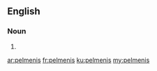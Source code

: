 ==English==

===Noun===
{{head|en}}

# {{plural of|pelmeni}}

[[ar:pelmenis]]
[[fr:pelmenis]]
[[ku:pelmenis]]
[[my:pelmenis]]